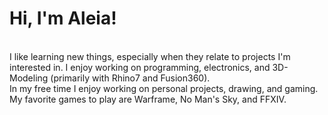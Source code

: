# Hi, I'm Aleia!
<br/>
I like learning new things, especially when they relate to projects I'm interested in. I enjoy working on programming, electronics, and 3D-Modeling (primarily with Rhino7 and Fusion360).
<br/>
In my free time I enjoy working on personal projects, drawing, and gaming. My favorite games to play are Warframe, No Man's Sky, and FFXIV.